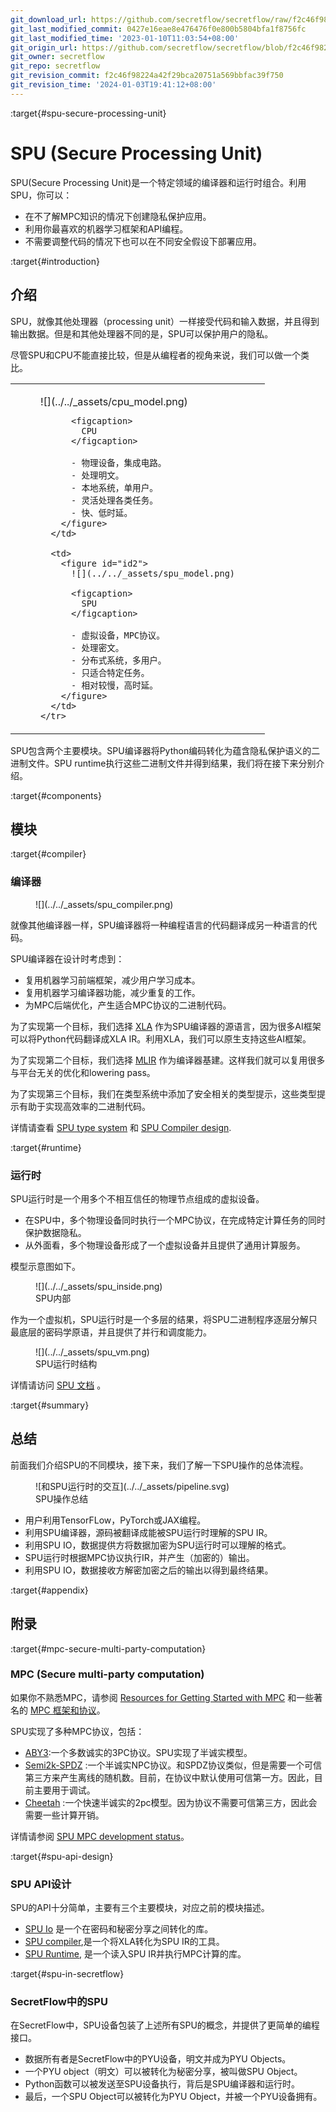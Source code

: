 ```yaml
---
git_download_url: https://github.com/secretflow/secretflow/raw/f2c46f98224a42f29bca20751a569bbfac39f750/docs/developer/design/spu.rst
git_last_modified_commit: 0427e16eae8e476476f0e800b5804bfa1f8756fc
git_last_modified_time: '2023-01-10T11:03:54+08:00'
git_origin_url: https://github.com/secretflow/secretflow/blob/f2c46f98224a42f29bca20751a569bbfac39f750/docs/developer/design/spu.rst
git_owner: secretflow
git_repo: secretflow
git_revision_commit: f2c46f98224a42f29bca20751a569bbfac39f750
git_revision_time: '2024-01-03T19:41:12+08:00'
---
```


:target{#spu-secure-processing-unit}

# SPU (Secure Processing Unit)

SPU(Secure Processing Unit)是一个特定领域的编译器和运行时组合。利用SPU，你可以：

- 在不了解MPC知识的情况下创建隐私保护应用。
- 利用你最喜欢的机器学习框架和API编程。
- 不需要调整代码的情况下也可以在不同安全假设下部署应用。

:target{#introduction}

## 介绍

SPU，就像其他处理器（processing unit）一样接受代码和输入数据，并且得到输出数据。但是和其他处理器不同的是，SPU可以保护用户的隐私。

尽管SPU和CPU不能直接比较，但是从编程者的视角来说，我们可以做一个类比。

<table>
  <tbody>
    <tr>
      <td>
        <figure id="id1">
          ![](../../_assets/cpu_model.png)

          <figcaption>
            CPU
          </figcaption>

          - 物理设备，集成电路。
          - 处理明文。
          - 本地系统，单用户。
          - 灵活处理各类任务。
          - 快、低时延。
        </figure>
      </td>

      <td>
        <figure id="id2">
          ![](../../_assets/spu_model.png)

          <figcaption>
            SPU
          </figcaption>

          - 虚拟设备，MPC协议。
          - 处理密文。
          - 分布式系统，多用户。
          - 只适合特定任务。
          - 相对较慢，高时延。
        </figure>
      </td>
    </tr>
  </tbody>
</table>

SPU包含两个主要模块。SPU编译器将Python编码转化为蕴含隐私保护语义的二进制文件。SPU runtime执行这些二进制文件并得到结果，我们将在接下来分别介绍。

:target{#components}

## 模块

:target{#compiler}

### 编译器

<figure>
  ![](../../_assets/spu_compiler.png)
</figure>

就像其他编译器一样，SPU编译器将一种编程语言的代码翻译成另一种语言的代码。

SPU编译器在设计时考虑到：

- 复用机器学习前端框架，减少用户学习成本。
- 复用机器学习编译器功能，减少重复的工作。
- 为MPC后端优化，产生适合MPC协议的二进制代码。

为了实现第一个目标，我们选择 [XLA](https://www.tensorflow.org/xla/architecture) 作为SPU编译器的源语言，因为很多AI框架可以将Python代码翻译成XLA IR。利用XLA，我们可以原生支持这些AI框架。

为了实现第二个目标，我们选择 [MLIR](https://mlir.llvm.org/) 作为编译器基建。这样我们就可以复用很多与平台无关的优化和lowering pass。

为了实现第三个目标，我们在类型系统中添加了安全相关的类型提示，这些类型提示有助于实现高效率的二进制代码。

详情请查看 [SPU type system](https://www.secretflow.org.cn/docs/spu/en/development/type_system.html) 和 [SPU Compiler design](https://www.secretflow.org.cn/docs/spu/en/development/compiler.html).

:target{#runtime}

### 运行时

SPU运行时是一个用多个不相互信任的物理节点组成的虚拟设备。

- 在SPU中，多个物理设备同时执行一个MPC协议，在完成特定计算任务的同时保护数据隐私。
- 从外面看，多个物理设备形成了一个虚拟设备并且提供了通用计算服务。

模型示意图如下。

<figure id="id3">
  ![](../../_assets/spu_inside.png)

  <figcaption>
    SPU内部
  </figcaption>
</figure>

作为一个虚拟机，SPU运行时是一个多层的结果，将SPU二进制程序逐层分解只最底层的密码学原语，并且提供了并行和调度能力。

<figure id="id4">
  ![](../../_assets/spu_vm.png)

  <figcaption>
    SPU运行时结构
  </figcaption>
</figure>

详情请访问 [SPU 文档](https://www.secretflow.org.cn/docs/spu/en/) 。

:target{#summary}

## 总结

前面我们介绍SPU的不同模块，接下来，我们了解一下SPU操作的总体流程。

<figure id="id5">
  ![和SPU运行时的交互](../../_assets/pipeline.svg)

  <figcaption>
    SPU操作总结
  </figcaption>
</figure>

- 用户利用TensorFLow，PyTorch或JAX编程。
- 利用SPU编译器，源码被翻译成能被SPU运行时理解的SPU IR。
- 利用SPU IO，数据提供方将数据加密为SPU运行时可以理解的格式。
- SPU运行时根据MPC协议执行IR，并产生（加密的）输出。
- 利用SPU IO，数据接收方解密加密之后的输出以得到最终结果。

:target{#appendix}

## 附录

:target{#mpc-secure-multi-party-computation}

### MPC (Secure multi-party computation)

如果你不熟悉MPC，请参阅 [Resources for Getting Started with MPC](https://u.cs.biu.ac.il/~lindell/MPC-resources.html) 和一些著名的 [MPC 框架和协议](https://github.com/rdragos/awesome-mpc#frameworks.)。

SPU实现了多种MPC协议，包括：

- [ABY3](https://eprint.iacr.org/2018/403.pdf):一个多数诚实的3PC协议。SPU实现了半诚实模型。
- [Semi2k-SPDZ](https://eprint.iacr.org/2018/482.pdf) :一个半诚实NPC协议。和SPDZ协议类似，但是需要一个可信第三方来产生离线的随机数。目前，在协议中默认使用可信第一方。因此，目前主要用于调试。
- [Cheetah](https://eprint.iacr.org/2022/207) :一个快速半诚实的2pc模型。因为协议不需要可信第三方，因此会需要一些计算开销。

详情请参阅 [SPU MPC development status](https://www.secretflow.org.cn/docs/spu/en/reference/mpc_status.html)。

:target{#spu-api-design}

### SPU API设计

SPU的API十分简单，主要有三个主要模块，对应之前的模块描述。

- [SPU Io](https://www.secretflow.org.cn/docs/spu/en/reference/py_api.html#runtime-io) 是一个在密码和秘密分享之间转化的库。
- [SPU compiler](https://www.secretflow.org.cn/docs/spu/en/reference/py_api.html#compiler),是一个将XLA转化为SPU IR的工具。
- [SPU Runtime](https://www.secretflow.org.cn/docs/spu/en/reference/py_api.html#runtime-setup), 是一个读入SPU IR并执行MPC计算的库。

:target{#spu-in-secretflow}

### SecretFlow中的SPU

在SecretFlow中，SPU设备包装了上述所有SPU的概念，并提供了更简单的编程接口。

- 数据所有者是SecretFlow中的PYU设备，明文并成为PYU Objects。
- 一个PYU object（明文）可以被转化为秘密分享，被叫做SPU Object。
- Python函数可以被发送至SPU设备执行，背后是SPU编译器和运行时。
- 最后，一个SPU Object可以被转化为PYU Object，并被一个PYU设备拥有。
